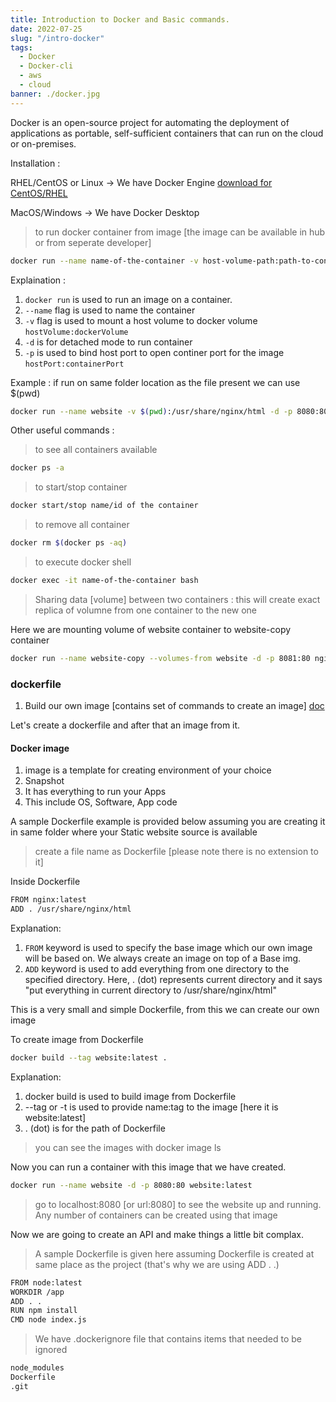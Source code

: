 ```yaml
---
title: Introduction to Docker and Basic commands.
date: 2022-07-25
slug: "/intro-docker"
tags:
  - Docker
  - Docker-cli
  - aws
  - cloud
banner: ./docker.jpg
---
```


Docker is an open-source project for automating the deployment of applications as portable, self-sufficient containers that can run on the cloud or on-premises.


Installation :

RHEL/CentOS or Linux -> We have Docker Engine [download for CentOS/RHEL](https://docs.docker.com/engine/install/centos/)

MacOS/Windows -> We have Docker Desktop

> to run docker container from image [the image can be available in hub or from seperate developer]

```bash
docker run --name name-of-the-container -v host-volume-path:path-to-container-volume -d -p 8080:80 name-of-the-image-to-run
```

Explaination :

1. ```docker run``` is used to run an image on a container.
1. ```--name``` flag is used to name the container
1. ```-v``` flag is used to mount a host volume to docker volume ```hostVolume:dockerVolume```
1. ```-d``` is for detached mode to run container
1. ```-p``` is used to bind host port to open continer port for the image ```hostPort:containerPort```

Example : if run on same folder location as the file present we can use $(pwd)

```bash
docker run --name website -v $(pwd):/usr/share/nginx/html -d -p 8080:80 nginx
```

Other useful commands :

> to see all containers available

```bash
docker ps -a
```

> to start/stop container

```bash
docker start/stop name/id of the container
```

> to remove all container 

```bash
docker rm $(docker ps -aq)
```

> to execute docker shell

```bash
docker exec -it name-of-the-container bash
```

> Sharing data [volume] between two containers : this will create exact replica of volumne from one container to the new one

Here we are mounting volume of website container to website-copy container

```bash
docker run --name website-copy --volumes-from website -d -p 8081:80 nginx:latest
```


### dockerfile

1. Build our own image [contains set of commands to create an image] [doc](https://docs.docker.com/engine/reference/builder/)

Let's create a dockerfile and after that an image from it.

#### Docker image

1. image is a template for creating environment of your choice
1. Snapshot 
1. It has everything to run your Apps
1. This include OS, Software, App code

A sample Dockerfile example is provided below assuming you are creating it in same folder where your Static website source is available

> create a file name as Dockerfile [please note there is no extension to it]

Inside Dockerfile

```bash
FROM nginx:latest
ADD . /usr/share/nginx/html
```

Explanation:

1. ```FROM``` keyword is used to specify the base image which our own image will be based on. We always create an image on top of a Base img.
1. ```ADD``` keyword is used to add everything from one directory to the specified directory. Here,  . (dot) represents current directory and it says "put everything in current directory to /usr/share/nginx/html"


This is a very small and simple Dockerfile, from this we can create our own image

To create image from Dockerfile

```bash
docker build --tag website:latest .
```

Explanation:

1. docker build is used to build image from Dockerfile
1. --tag or -t is used to provide name:tag to the image [here it is website:latest] 
1. . (dot) is for the path of Dockerfile

> you can see the images with docker image ls

Now you can run a container with this image that we have created.

```bash
docker run --name website -d -p 8080:80 website:latest 
```

> go to localhost:8080 [or url:8080] to see the website up and running.
 Any number of containers can be created using that image
 
Now we are going to create an API and make things a little bit complax.

> A sample Dockerfile is given here assuming Dockerfile is created at same place as the project (that's why we are using ADD . .)

```bash
FROM node:latest
WORKDIR /app
ADD . .
RUN npm install
CMD node index.js
```

> We have .dockerignore file that contains items that needed to be ignored

```bash
node_modules
Dockerfile
.git
```
